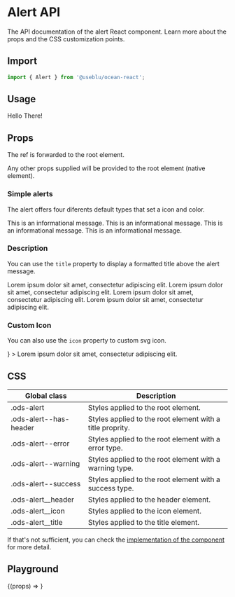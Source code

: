 
<Meta title="Components/Alert" component={Alert} />

# Alert API

The API documentation of the alert React component. Learn more about the props and the CSS customization points.

## Import

```javascript
import { Alert } from '@useblu/ocean-react';
```

## Usage

<Canvas withSource="open" withToolbar>
  <Story name="usage">
    <Alert>Hello There!</Alert>
  </Story>
</Canvas>

## Props

<ArgsTable of="." />

The ref is forwarded to the root element.

Any other props supplied will be provided to the root element (native element).

### Simple alerts

The alert offers four diferents default types that set a icon and color.

<Canvas>
  <Story name="default">
    <Alert>This is an informational message.</Alert>
  </Story>
  <Story name="warning">
    <Alert type="warning">This is an informational message.</Alert>
  </Story>
  <Story name="error">
    <Alert type="error">This is an informational message.</Alert>
  </Story>
  <Story name="success">
    <Alert type="success">This is an informational message.</Alert>
  </Story>
</Canvas>

### Description

You can use the `title` property to display a formatted title above the alert message.

<Canvas>
  <Story name="default-with-title">
    <Alert title="Default Title">
      Lorem ipsum dolor sit amet, consectetur adipiscing elit.
    </Alert>
  </Story>
  <Story name="warning-with-title">
    <Alert type="warning" title="Warning Title">
      Lorem ipsum dolor sit amet, consectetur adipiscing elit.
    </Alert>
  </Story>
  <Story name="error-with-title">
    <Alert type="error" title="Error Title">
      Lorem ipsum dolor sit amet, consectetur adipiscing elit.
    </Alert>
  </Story>
  <Story name="success-with-title">
    <Alert type="success" title="Success Title!">
      Lorem ipsum dolor sit amet, consectetur adipiscing elit.
    </Alert>
  </Story>
</Canvas>

### Custom Icon

You can also use the `icon` property to custom svg icon.

<Canvas>
  <Story name="default-with-custom-icon">
    <Alert
      title="Alert with a custom icon!"
      icon={<StarOutline size={24} stroke="#5872f5" />}
    >
      Lorem ipsum dolor sit amet, consectetur adipiscing elit.
    </Alert>
  </Story>
</Canvas>

## CSS

| Global class           | Description                                               |
| ---------------------- | --------------------------------------------------------- |
| .ods-alert             | Styles applied to the root element.                       |
| .ods-alert--has-header | Styles applied to the root element with a title proprity. |
| .ods-alert--error      | Styles applied to the root element with a error type.     |
| .ods-alert--warning    | Styles applied to the root element with a warning type.   |
| .ods-alert--success    | Styles applied to the root element with a success type.   |
| .ods-alert\_\_header   | Styles applied to the header element.                     |
| .ods-alert\_\_icon     | Styles applied to the icon element.                       |
| .ods-alert\_\_title    | Styles applied to the title element.                      |

If that's not sufficient, you can check the [implementation of the component](https://github.com/ocean-ds/ocean-web/blob/master/packages/ocean-react/src/Alert/Alert.tsx) for more detail.

## Playground

<Canvas>
  <Story
    name="playground"
    args={{
      title: 'My title',
      type: 'default',
      children: 'Lorem ipsum dolor sit amet, consectetur adipiscing elit.',
    }}
    argTypes={{
      icon: { control: null },
    }}
  >
    {(props) => <Alert {...props} />}
  </Story>
</Canvas>
